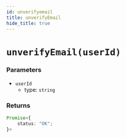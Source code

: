 ```yaml
---
id: unverifyemail
title: unverifyEmail
hide_title: true
---
```


# ``unverifyEmail(userId)``

### Parameters
- ``userId``
  - type: ``string``


### Returns
```ts
Promise<{
    status: "OK";
}>
```
